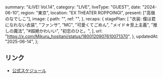   summary: "iLiVE! Vol.14",
  category: "LIVE",
  liveType: "GUEST",
  date: "2024-06-10",
  region: "東京",
  location: "EX THEATER ROPPOINGI",
  present: ["高嶺のなでしこ"],
  image: {
    path: "",
    ref: "",
  },
  recaps: {
    stagePlan: [
      "衣装: 僕は君になれない衣装",
      "ファンサ",
      "MC",
      "可愛くてごめん",
      "メイド☆至上主義",
      "推しの魔法",
      "#超絶かわいい",
      "初恋のひと。",
    ],
    url: "https://x.com/Mikuru_hositani/status/1800120907610071370",
  },
  updatedAt: "2025-06-14",
};

## リンク

- [公式スケジュール](https://takanenonadeshiko.jp/?p=2064)
